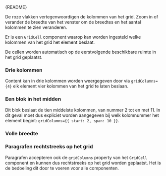 
<Meta of={PageGridStories} />

<Markdown>{README}</Markdown>

<Primary />

De roze vlakken vertegenwoordigen de kolommen van het grid. Zoom in of verander de breedte van het venster om de breedtes en het aantal kolommen te zien veranderen.

Er is een `GridCell` component waarop kan worden ingesteld welke kolommen van het grid het element beslaat.

De cellen worden automatisch op de eerstvolgende beschikbare ruimte in het grid geplaatst.

<Controls />

### Drie kolommen

Content kan in drie kolommen worden weergegeven door via `gridColumns={4}` elk element vier kolommen van het grid te laten beslaan.

<Canvas of={PageGridStories.ThreeColumns} />

### Een blok in het midden

Dit blok beslaat de tien middelste kolommen, van nummer 2 tot en met 11. In dit geval moet dus expliciet worden aangegeven bij welk kolomnummer het element begint: `gridColumns={{ start: 2, span: 10 }}`.

<Canvas of={PageGridStories.MiddleBlock} />

### Volle breedte

<Canvas of={PageGridStories.FullWidth} />

### Paragrafen rechtstreeks op het grid

Paragrafen accepteren ook de `gridColumns` property van het `GridCell` component en kunnen dus rechtstreeks op het grid worden geplaatst. Het is de bedoeling dit door te voeren voor alle componenten.

<Canvas of={PageGridStories.Paragraphs} />
